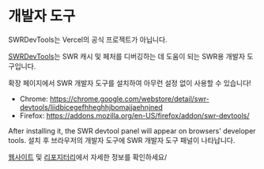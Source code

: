 
# 개발자 도구

<Callout>
  SWRDevTools는 Vercel의 공식 프로젝트가 아닙니다.
</Callout>

[SWRDevTools](https://swr-devtools.vercel.app/)는 SWR 캐시 및 페처를 디버깅하는 데 도움이 되는 SWR용 개발자 도구입니다.

확장 페이지에서 SWR 개발자 도구를 설치하여 아무런 설정 없이 사용할 수 있습니다!

- Chrome: https://chrome.google.com/webstore/detail/swr-devtools/liidbicegefhheghhjbomajjaehnjned
- Firefox: https://addons.mozilla.org/en-US/firefox/addon/swr-devtools/

After installing it, the SWR devtool panel will appear on browsers' developer tools.
설치 후 브라우저의 개발자 도구에 SWR 개발자 도구 패널이 나타납니다.

[웹사이트](https://swr-devtools.vercel.app/) 및 [리포지터리](https://github.com/koba04/swr-devtools)에서 자세한 정보를 확인하세요/
